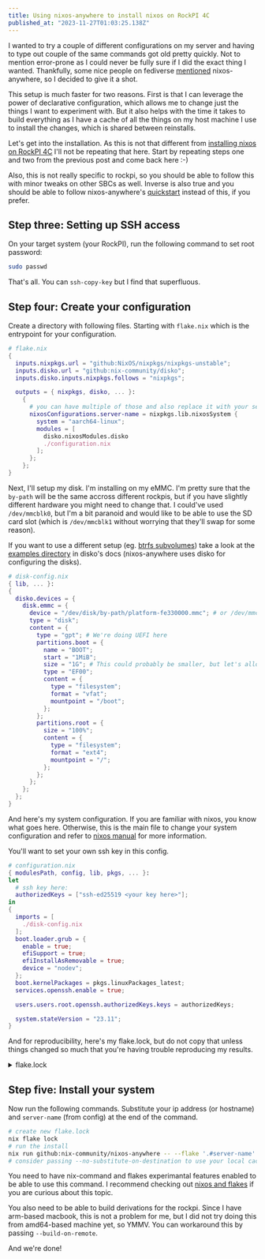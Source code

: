 ```yaml
---
title: Using nixos-anywhere to install nixos on RockPI 4C
published_at: "2023-11-27T01:03:25.138Z"
---
```


I wanted to try a couple of different configurations on my server and having to
type out couple of the same commands got old pretty quickly. Not to mention
error-prone as I could never be fully sure if I did the exact thing I wanted.
Thankfully, some nice people on fediverse [mentioned](https://nixos.paris/@raito/111428581628733335)
nixos-anywhere, so I decided to give it a shot.

This setup is much faster for two reasons. First is that I can leverage the
power of declarative configuration, which allows me to change just the things I
want to experiment with. But it also helps with the time it takes to build everything
as I have a cache of all the things on my host machine I use to install the changes,
which is shared between reinstalls.

Let's get into the installation. As this is not that different from
[installing nixos on RockPI 4C](/blog/2023-nixos-rockpi-4c) I'll not be repeating
that here. Start by repeating steps one and two from the previous post and come
back here :-)

Also, this is not really specific to rockpi, so you should be able to follow
this with minor tweaks on other SBCs as well. Inverse is also true and you should be
able to follow nixos-anywhere's [quickstart](https://nix-community.github.io/nixos-anywhere/quickstart.html)
instead of this, if you prefer.

## Step three: Setting up SSH access

On your target system (your RockPI), run the following command to set root password:

```bash
sudo passwd
```

That's all. You can `ssh-copy-key` but I find that superfluous.

## Step four: Create your configuration

Create a directory with following files. Starting with `flake.nix` which is the
entrypoint for your configuration.

```nix
# flake.nix
{
  inputs.nixpkgs.url = "github:NixOS/nixpkgs/nixpkgs-unstable";
  inputs.disko.url = "github:nix-community/disko";
  inputs.disko.inputs.nixpkgs.follows = "nixpkgs";

  outputs = { nixpkgs, disko, ... }:
    {
      # you can have multiple of those and also replace it with your server name
      nixosConfigurations.server-name = nixpkgs.lib.nixosSystem {
        system = "aarch64-linux";
        modules = [
          disko.nixosModules.disko
          ./configuration.nix
        ];
      };
    };
}
```

Next, I'll setup my disk. I'm installing on my eMMC. I'm pretty sure that the `by-path`
will be the same accross different rockpis, but if you have slightly different
hardware you might need to change that. I could've used `/dev/mmcblk0`, but I'm
a bit paranoid and would like to be able to use the SD card slot (which is
`/dev/mmcblk1` without worrying that they'll swap for some reason).

If you want to use a different setup (eg. [btrfs subvolumes](https://github.com/nix-community/disko/blob/master/example/btrfs-subvolumes.nix))
take a look at the
[examples directory](https://github.com/nix-community/disko/blob/master/example/)
in disko's docs (nixos-anywhere uses disko for configuring the disks).

```nix
# disk-config.nix
{ lib, ... }:
{
  disko.devices = {
    disk.emmc = {
      device = "/dev/disk/by-path/platform-fe330000.mmc"; # or /dev/mmcblk0
      type = "disk";
      content = {
        type = "gpt"; # We're doing UEFI here
        partitions.boot = {
          name = "BOOT";
          start = "1MiB";
          size = "1G"; # This could probably be smaller, but let's allow many generations
          type = "EF00";
          content = {
            type = "filesystem";
            format = "vfat";
            mountpoint = "/boot";
          };
        };
        partitions.root = {
          size = "100%";
          content = {
            type = "filesystem";
            format = "ext4";
            mountpoint = "/";
          };
        };
      };
    };
  };
}
```

And here's my system configuration. If you are familiar with nixos, you know what goes
here. Otherwise, this is the main file to change your system configuration and
refer to [nixos manual](https://nixos.org/manual/nixos/stable/) for more information.

You'll want to set your own ssh key in this config.

```nix
# configuration.nix
{ modulesPath, config, lib, pkgs, ... }:
let
  # ssh key here:
  authorizedKeys = ["ssh-ed25519 <your key here>"];
in
{
  imports = [
    ./disk-config.nix
  ];
  boot.loader.grub = {
    enable = true;
    efiSupport = true;
    efiInstallAsRemovable = true;
    device = "nodev";
  };
  boot.kernelPackages = pkgs.linuxPackages_latest;
  services.openssh.enable = true;

  users.users.root.openssh.authorizedKeys.keys = authorizedKeys;

  system.stateVersion = "23.11";
}
```

And for reproducibility, here's my flake.lock, but do not copy that unless things
changed so much that you're having trouble reproducing my results.

<details>
<summary>flake.lock</summary>

```json
{
  "nodes": {
    "disko": {
      "inputs": {
        "nixpkgs": [
          "nixpkgs"
        ]
      },
      "locked": {
        "lastModified": 1700927249,
        "narHash": "sha256-iqmIWiEng890/ru7ZBf4nUezFPyRm2fjRTvuwwxqk2o=",
        "owner": "nix-community",
        "repo": "disko",
        "rev": "3cb78c93e6a02f494aaf6aeb37481c27a2e2ee22",
        "type": "github"
      },
      "original": {
        "owner": "nix-community",
        "repo": "disko",
        "type": "github"
      }
    },
    "nixpkgs": {
      "locked": {
        "lastModified": 1700856099,
        "narHash": "sha256-RnEA7iJ36Ay9jI0WwP+/y4zjEhmeN6Cjs9VOFBH7eVQ=",
        "owner": "NixOS",
        "repo": "nixpkgs",
        "rev": "0bd59c54ef06bc34eca01e37d689f5e46b3fe2f1",
        "type": "github"
      },
      "original": {
        "owner": "NixOS",
        "ref": "nixpkgs-unstable",
        "repo": "nixpkgs",
        "type": "github"
      }
    },
    "root": {
      "inputs": {
        "disko": "disko",
        "nixpkgs": "nixpkgs"
      }
    }
  },
  "root": "root",
  "version": 7
}
```

</details>

## Step five: Install your system

Now run the following commands. Substitute your ip address (or hostname) and
`server-name` (from config) at the end of the command.

```bash
# create new flake.lock
nix flake lock
# run the install
nix run github:nix-community/nixos-anywhere -- --flake '.#server-name' root@ip.address.here
# consider passing --no-substitute-on-destination to use your local cache
```

You need to have nix-command and flakes experimantal features enabled to be able
to use this command. I recommend checking out [nixos and flakes](https://nixos-and-flakes.thiscute.world/nixos-with-flakes/nixos-with-flakes-enabled)
if you are curious about this topic.

You also need to be able to build derivations for the rockpi. Since I have arm-based
macbook, this is not a problem for me, but I did not try doing this from amd64-based
machine yet, so YMMV. You can workaround this by passing `--build-on-remote`.

And we're done!

